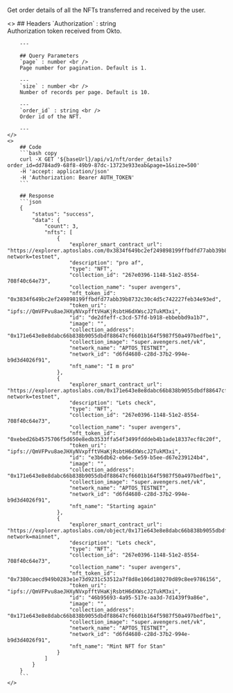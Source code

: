 
Get order details of all the NFTs transferred and received by the user.

<ColumnLayout>
    <>
        ## Headers
        `Authorization` : string <br />
        Authorization token received from Okto.

        ---

        ## Query Parameters
        `page` : number <br />
        Page number for pagination. Default is 1.

        ---
        `size` : number <br />
        Number of records per page. Default is 10.

        ---
        `order_id` : string <br />
        Order id of the NFT.

        ---
    </>
    <>
        ## Code
        ```bash copy
        curl -X GET '${baseUrl}/api/v1/nft/order_details?order_id=dd784ad9-68f8-49b9-87dc-13723e933eab&page=1&size=500'
        -H 'accept: application/json' 
        -H 'Authorization: Bearer AUTH_TOKEN'
        ```

        ## Response
        ```json
        {
            "status": "success",
            "data": {
                "count": 3,
                "nfts": [
                    {
                        "explorer_smart_contract_url": "https://explorer.aptoslabs.com/0x3834f649bc2ef249898199ffbdfd77abb39b8732c30c4d5c742227feb34e93ed/0x3834f649bc2ef249898199ffbdfd77abb39b8732c30c4d5c742227feb34e93ed?network=testnet",
                        "description": "pro af",
                        "type": "NFT",
                        "collection_id": "267e0396-1148-51e2-8554-708f40c64e73",
                        "collection_name": "super avengers",
                        "nft_token_id": "0x3834f649bc2ef249898199ffbdfd77abb39b8732c30c4d5c742227feb34e93ed",
                        "token_uri": "ipfs://QmVFPvu8aeJHXyNVxpfftVHaKjRsbtH6dXWscJ2TukM3xi",
                        "id": "de2dfeff-c3cd-57fd-b918-ebbebbd9a1b7",
                        "image": "",
                        "collection_address": "0x171e643e8e8dabc66b838b9055dbdf88647cf6601b164f5987f50a497bedfbe1",
                        "collection_image": "super.avengers.net/vk",
                        "network_name": "APTOS_TESTNET",
                        "network_id": "d6fd4680-c28d-37b2-994e-b9d3d4026f91",
                        "nft_name": "I m pro"
                    },
                    {
                        "explorer_smart_contract_url": "https://explorer.aptoslabs.com/0x171e643e8e8dabc66b838b9055dbdf88647cf6601b164f5987f50a497bedfbe1/0x171e643e8e8dabc66b838b9055dbdf88647cf6601b164f5987f50a497bedfbe1?network=testnet",
                        "description": "Lets check",
                        "type": "NFT",
                        "collection_id": "267e0396-1148-51e2-8554-708f40c64e73",
                        "collection_name": "super avengers",
                        "nft_token_id": "0xebed26b4575706f5d650e8edb3533ffa54f3499fdddeb4b1ade18337ecf8c20f",
                        "token_uri": "ipfs://QmVFPvu8aeJHXyNVxpfftVHaKjRsbtH6dXWscJ2TukM3xi",
                        "id": "e3b6db62-eb6e-5e59-b5ee-d67e239124b4",
                        "image": "",
                        "collection_address": "0x171e643e8e8dabc66b838b9055dbdf88647cf6601b164f5987f50a497bedfbe1",
                        "collection_image": "super.avengers.net/vk",
                        "network_name": "APTOS_TESTNET",
                        "network_id": "d6fd4680-c28d-37b2-994e-b9d3d4026f91",
                        "nft_name": "Starting again"
                    },
                    {
                        "explorer_smart_contract_url": "https://explorer.aptoslabs.com/object/0x171e643e8e8dabc66b838b9055dbdf88647cf6601b164f5987f50a497bedfbe1?network=mainnet",
                        "description": "Lets check",
                        "type": "NFT",
                        "collection_id": "267e0396-1148-51e2-8554-708f40c64e73",
                        "collection_name": "super avengers",
                        "nft_token_id": "0x7380caecd949b0283e1e73d9231c53512a7f8d8e106d180270d89c8ee9786156",
                        "token_uri": "ipfs://QmVFPvu8aeJHXyNVxpfftVHaKjRsbtH6dXWscJ2TukM3xi",
                        "id": "46b95693-4a95-517e-aa3d-7d1439f9a86e",
                        "image": "",
                        "collection_address": "0x171e643e8e8dabc66b838b9055dbdf88647cf6601b164f5987f50a497bedfbe1",
                        "collection_image": "super.avengers.net/vk",
                        "network_name": "APTOS_TESTNET",
                        "network_id": "d6fd4680-c28d-37b2-994e-b9d3d4026f91",
                        "nft_name": "Mint NFT for Stan"
                    }
                ]
            }
        }
        ```
    </>
</ColumnLayout>